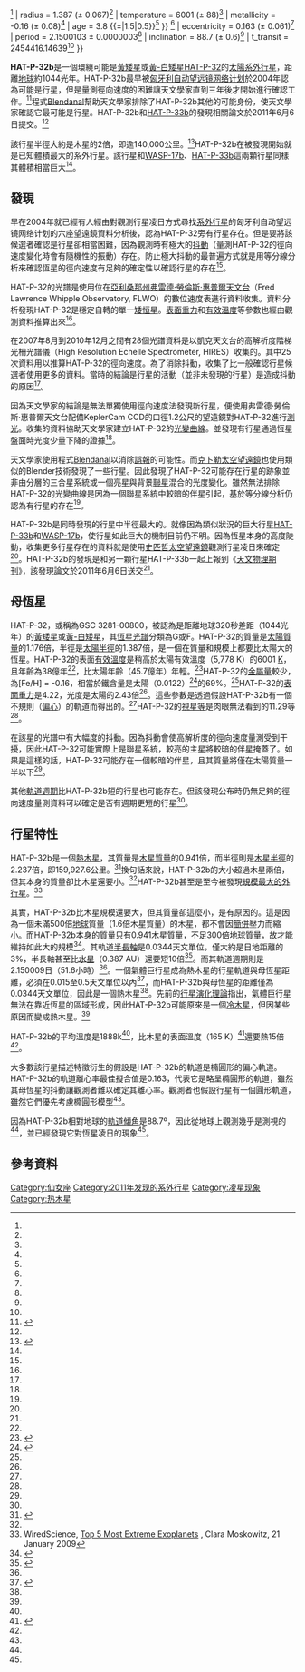 {{Planetbox begin
| name = HAT-P-32b
}}
{{Planetbox star
| star = [[HAT-P-32|HAT-P-32]]（GSC 3281-00800）
| constell = [[仙女座|仙女座]]
| RA = {{RA|02|04|10.277}}<ref name="Zacharias2013"/>
| DEC = {{DEC|+46|41|16.20}}<ref name="Zacharias2013"/>
| app_mag = 11.29<ref name=EPE />
| dist_pc = 320 (± 16)<ref name=EPE />
| class = F/G<ref name=EPE />
| mass = 1.176 {{±|0.043|0.07}}<ref name=EPE />
| radius = 1.387 (± 0.067)<ref name=EPE />
| temperature = 6001 (± 88)<ref name=EPE />
| metallicity = -0.16 (± 0.08)<ref name=EPE />
| age = 3.8 {{±|1.5|0.5}}<ref name=EPE />
}}
{{Planetbox orbit
| epoch = J2000
| semimajor = 0.0344 {{±|0.0004|0.0007}}<ref name=EPE />
| eccentricity = 0.163 (± 0.061)<ref name=EPE />
| period = 2.1500103 ± 0.0000003<ref name="Sada2012"/>
| inclination = 88.7 (± 0.6)<ref name=EPE />
| t_transit = 2454416.14639<ref name=EPE />
}}
{{Planetbox character
| mass = 0.941 （± 0.166）<ref name=EPE />
| radius = 2.037 （± 0.099）<ref name=EPE />
| gravity = 2.75 （± 0.07）<ref name="Hartman2011"/>
| temperature = 1888 （± 51）<ref name=EPE />
}}
{{Planetbox discovery
| discovery_date = 2011年6月8日發表<ref name=ArXiv />
| discoverers = Hartman ''et al.''<ref name="Hartman2011"/>
| discovery_method = [[凌日法|凌日法]]<ref name=ArXiv />
| discovery_site = [[匈牙利自动望远镜网络计划|HATNet]]（[[弗雷德·勞倫斯·惠普爾天文台|FLWO]]）/[[凱克天文台|Keck]]<ref name=ArXiv />
| discovery_status = 已發表論文<ref name=ArXiv />
}}
{{Planetbox catalog
| names = GSC 3281-00800 b、2MASS J02041028+464116 b<ref name=EPE />
}}
{{Planetbox end}}

'''HAT-P-32b'''是一個環繞可能是[[黃矮星|黃矮星]]或[[黃-白矮星|黃-白矮星]][[HAT-P-32|HAT-P-32]]的[[太陽系外行星|太陽系外行星]]，距離[[地球|地球]]約1044光年。HAT-P-32b最早被[[匈牙利自动望远镜网络计划|匈牙利自动望远镜网络计划]]於2004年認為可能是行星，但是量測徑向速度的困難讓天文學家直到三年後才開始進行確認工作。<ref>{{cite web|url=http://exoplanet.eu/star.php?st=HAT-P-32|title=The Extrasolar Planets Encyclopaedia (HAT-P-32)|accessdate=2013-12-06|archive-date=2012-05-05|archive-url=https://web.archive.org/web/20120505092649/http://exoplanet.eu/star.php?st=HAT-P-32|dead-url=no}}</ref>程式[[Blendanal|Blendanal]]幫助天文學家排除了HAT-P-32b其他的可能身份，使天文學家確認它最可能是行星。HAT-P-32b和[[HAT-P-33b|HAT-P-33b]]的發現相關論文於2011年6月6日提交。<ref name="Hartman2011"/>

該行星半徑大約是木星的2倍，即逾140,000公里。<ref name=Seidelmann2007>{{cite journal
 |last         = Seidelmann
 |first        = P. Kenneth
 |coauthors    = Archinal, B. A.; A’Hearn, M. F.; et al.
 |title        = Report of the IAU/IAGWorking Group on cartographic coordinates and rotational elements: 2006
 |journal      = Celestial Mechanics and Dynamical Astronomy
 |volume       = 90
 |pages        = 155–180
 |year         = 2007
 |doi          = 10.1007/s10569-007-9072-y
 |url          = http://adsabs.harvard.edu/doi/10.1007/s10569-007-9072-y
 |accessdate   = 2007-08-28
 |bibcode      = 2007CeMDA..98..155S
 |archive-date = 2019-05-19
 |archive-url  = https://web.archive.org/web/20190519224523/http://adsabs.harvard.edu/doi/10.1007/s10569-007-9072-y
 |dead-url     = no
}}</ref>HAT-P-32b在被發現開始就是已知體積最大的系外行星。該行星和[[WASP-17b|WASP-17b]]、[[HAT-P-33b|HAT-P-33b]]這兩顆行星同樣其體積相當巨大<ref name=ArXiv />。

==發現==
早在2004年就已經有人經由對觀測行星凌日方式尋找[[系外行星|系外行星]]的匈牙利自动望远镜网络计划的六座望遠鏡資料分析後，認為HAT-P-32旁有行星存在。但是要將該候選者確認是行星卻相當困難，因為觀測時有極大的[[抖動|抖動]]（量測HAT-P-32的徑向速度變化時會有隨機性的振動）存在。防止極大抖動的最普遍方式就是用等分線分析來確認恆星的徑向速度有足夠的確定性以確認行星的存在<ref name=ArXiv />。

HAT-P-32的光譜是使用位在[[亞利桑那州|亞利桑那州]][[弗雷德·勞倫斯·惠普爾天文台|弗雷德·勞倫斯·惠普爾天文台]]（Fred Lawrence Whipple Observatory, FLWO）的數位速度表進行資料收集。資料分析發現HAT-P-32是穩定自轉的單一[[矮恒星|矮恒星]]。[[表面重力|表面重力]]和[[有效溫度|有效溫度]]等參數也經由觀測資料推算出來<ref name=ArXiv />。

在2007年8月到2010年12月之間有28個光譜資料是以凱克天文台的高解析度階梯光柵光譜儀（High Resolution Echelle Spectrometer, HIRES）收集的。其中25次資料用以推算HAT-P-32的徑向速度。為了消除抖動，收集了比一般確認行星候選者使用更多的資料。當時的結論是行星的活動（並非未發現的行星）是造成抖動的原因<ref name=ArXiv />。

因為天文學家的結論是無法單獨使用徑向速度法發現新行星，便使用弗雷德·勞倫斯·惠普爾天文台配備KeplerCam CCD的口徑1.2公尺的望遠鏡對HAT-P-32進行[[測光|測光]]。收集的資料協助天文學家建立HAT-P-32的[[光變曲線|光變曲線]]。並發現有行星通過恆星盤面時光度少量下降的證據<ref name="Hartman2011"/>。

天文學家使用程式[[Blendanal|Blendanal]]以消除[[第一型及第二型錯誤|誤報]]的可能性。而[[克卜勒太空望遠鏡|克卜勒太空望遠鏡]]也使用類似的Blender技術發現了一些行星。因此發現了HAT-P-32可能存在行星的跡象並非由分層的三合星系統或一個亮星與背景[[聯星|聯星]]混合的光度變化。雖然無法排除HAT-P-32的光變曲線是因為一個聯星系統中較暗的伴星引起，基於等分線分析仍認為有行星的存在<ref name=ArXiv />。

HAT-P-32b是同時發現的行星中半徑最大的。就像因為類似狀況的巨大行星[[HAT-P-33b|HAT-P-33b]]和[[WASP-17b|WASP-17b]]，使行星如此巨大的機制目前仍不明。因為恆星本身的高度陡動，收集更多行星存在的資料就是使用[[史匹哲太空望遠鏡|史匹哲太空望遠鏡]]觀測行星凌日來確定<ref name=ArXiv />。HAT-P-32b的發現是和另一顆行星HAT-P-33b一起上報到《[[天文物理期刊|天文物理期刊]]》，該發現論文於2011年6月6日送交<ref name=ArXiv />。

==母恆星==
{{main|HAT-P-32}}
HAT-P-32，或稱為GSC 3281-00800，被認為是距離地球320秒差距（1044光年）的[[黃矮星|黃矮星]]或[[黃-白矮星|黃-白矮星]]，其[[恆星光譜|恆星光譜]]分類為G或F。HAT-P-32的質量是[[太陽質量|太陽質量]]的1.176倍，半徑是[[太陽半徑|太陽半徑]]的1.387倍，是一個在質量和規模上都要比太陽大的恆星。HAT-P-32的表面[[有效溫度|有效溫度]]是稍高於太陽有效溫度（5,778 K）的6001 [[热力学温标|K]]，且年齡為38億年<ref name=EPE />，比太陽年齡（45.7億年）年輕。<ref name=Zirker2002-7>{{Cite book|last=Zirker|first=Jack B.|title=Journey from the Center of the Sun|year=2002|publisher=Princeton University Press|isbn=9780691057811|pages=7–8}}</ref>HAT-P-32的[[金屬量|金屬量]]較少，為[Fe/H] = -0.16，相當於鐵含量是太陽（0.0122）<ref>
{{cite journal
 |last=Asplund|first=M.
 |coauthors=N. Grevesse and A. J. Sauval
 |year=2006
 |title=The new solar abundances - Part I: the observations
 |journal=Communications in Asteroseismology
 |volume=147 |pages=76–79
 |bibcode=2006CoAst.147...76A
 |doi=10.1553/cia147s76
}}</ref>的69%。<ref name=EPE />HAT-P-32的[[表面重力|表面重力]]是4.22，光度是太陽的2.43倍<ref name=ArXiv />。這些參數是透過假設HAT-P-32b有一個不規則（[[軌道離心率|偏心]]）的軌道而得出的。<ref name=ArXiv />HAT-P-32的[[視星等|視星等]]是肉眼無法看到的11.29等<ref name="Adams2013"/>。

在該星的光譜中有大幅度的抖動。因為抖動會使高解析度的徑向速度量測受到干擾，因此HAT-P-32可能實際上是聯星系統，較亮的主星將較暗的伴星掩蓋了。如果是這樣的話，HAT-P-32可能存在一個較暗的伴星，且其質量將僅在太陽質量一半以下<ref name=ArXiv />。

其他[[軌道週期|軌道週期]]比HAT-P-32b短的行星也可能存在。但該發現公布時仍無足夠的徑向速度量測資料可以確定是否有週期更短的行星<ref name=ArXiv />。

==行星特性==
HAT-P-32b是一個[[熱木星|熱木星]]，其質量是[[木星質量|木星質量]]的0.941倍，而半徑則是[[木星|木星半徑]]的2.237倍，即159,927.6公里。<ref name="burgess">{{cite book
|first=Eric|last=Burgess|year=1982
|title=By Jupiter: Odysseys to a Giant
|url=https://archive.org/details/byjupiterodyssey0000burg|publisher=Columbia University Press|location=New York
|isbn=0-231-05176-X}}</ref>換句話來說，HAT-P-32b的大小超過木星兩倍，但其本身的質量卻比木星還要小。<ref name=EPE />HAT-P-32b甚至是至今被發現[[太陽系外行星之最列表|規模最大的外行星]]。<ref>WiredScience, [http://www.wired.com/wiredscience/2009/01/top-exoplanets/ Top 5 Most Extreme Exoplanets] {{Wayback|url=http://www.wired.com/wiredscience/2009/01/top-exoplanets/ |date=20110912073214 }},  Clara Moskowitz, 21 January 2009</ref>

其實，HAT-P-32b比木星規模還要大，但其質量卻這麼小，是有原因的。這是因為一個未滿500倍[[地球|地球]]質量（1.6倍木星質量）的木星，都不會因[[简并能级|簡併]]壓力而縮小。而HAT-P-32b本身的質量只有0.941木星質量，不足300倍地球質量，故才能維持如此大的規模<ref name=Seager2007>{{cite journal
  |last=Seager |first=S.
  |coauthors=Kuchner, M.; Hier-Majumder, C. A.; Militzer, B.
  |title=Mass-Radius Relationships for Solid Exoplanets
  |journal=The Astrophysical Journal
  |volume=669 |issue=2 |pages=1279–1297 |year=2007
  |doi=10.1086/521346
  |url= |arxiv=0707.2895 |bibcode=2007ApJ...669.1279S}}</ref>。其軌道[[半長軸|半長軸]]是0.0344天文單位，僅大約是日地距離的3%，半長軸甚至比[[水星|水星]]（0.387 AU）還要短10倍<ref name="nssdcMercury">{{cite web |title=Mercury Fact Sheet |url=http://nssdc.gsfc.nasa.gov/planetary/factsheet/mercuryfact.html |publisher=[[NASA|NASA]] Goddard Space Flight Center |date=November 30, 2007 |accessdate=2008-05-28 |deadurl=yes |archiveurl=https://web.archive.org/web/20151106171436/http://nssdc.gsfc.nasa.gov/planetary/factsheet/mercuryfact.html |archivedate=2015-11-06 }}</ref>。而其軌道週期則是2.150009日（51.6小時）<ref name=EPE />。一個氣體巨行星成為熱木星的行星軌道與母恆星距離，必須在0.015至0.5天文單位以內<ref name="#1">{{citation |url=http://www.physorg.com/news11909.html |title='Hot Jupiter' Systems may Harbor Earth-like Planets |date=2006-03-19 |first=Ben |last=Mathiesen |publisher=PhysOrg.com |accessdate=2013-12-06 |archive-date=2012-01-25 |archive-url=https://web.archive.org/web/20120125135216/http://www.physorg.com/news11909.html |dead-url=no }}</ref>，而HAT-P-32b與母恆星的距離僅為0.0344天文單位，因此是一個熱木星<ref name=EPE />。先前的[[行星演化理論|行星演化理論]]指出，氣體巨行星無法在靠近恆星的區域形成，因此HAT-P-32b可能原來是一個[[氣體巨行星#冷木星|冷木星]]，但因某些原因而變成熱木星。<ref name="#1"/>

HAT-P-32b的平均溫度是1888k<ref name="Hartman2011"/>，比木星的表面溫度（165 K）<ref name="nasafact">{{cite web |url=http://solarsystem.nasa.gov/planets/profile.cfm?Object=Jupiter&Display=Facts |title=Solar System Exploration: Jupiter: Facts & Figures |work=NASA |date=2008年5月7日 |accessdate=2013年12月6日 |archive-date=2013年12月25日 |archive-url=https://web.archive.org/web/20131225084108/http://solarsystem.nasa.gov/planets/profile.cfm?Object=Jupiter&Display=Facts |dead-url=no }}</ref>還要熱15倍<ref name=datatable />。

大多數該行星描述特徵衍生的假設是HAT-P-32b的軌道是橢圓形的偏心軌道。HAT-P-32b的軌道離心率最佳擬合值是0.163，代表它是略呈橢圓形的軌道，雖然其母恆星的抖動讓觀測者難以確定其離心率。觀測者也假設行星有一個圓形軌道，雖然它們優先考慮橢圓形模型<ref name=ArXiv />。

因為HAT-P-32b相對地球的[[軌道傾角|軌道傾角]]是88.7º，因此從地球上觀測幾乎是測視的<ref name=EPE />，並已經發現它對恆星凌日的現象<ref name=ArXiv />。

==參考資料==
{{reflist|refs=

<ref name="Adams2013">{{cite journal | title=Adaptive Optics Images. II. 12 Kepler Objects of Interest and 15 Confirmed Transiting Planets | last1=Adams | first1=E. R. | last2=Dupree | first2=A. K. | last3=Kulesa | first3=C. | last4=McCarthy | first4=D. | display-authors=1 | journal=The Astronomical Journal | volume=146 | issue=1 | at=9 | year=2013 | arxiv=1305.6548 | bibcode=2013AJ....146....9A | doi=10.1088/0004-6256/146/1/9 }}</ref>

<ref name="Hartman2011">{{cite journal | title=HAT-P-32b and HAT-P-33b: Two Highly Inflated Hot Jupiters Transiting High-jitter Stars | url=http://iopscience.iop.org/0004-637X/742/1/59/fulltext/ | last1=Hartman | first1=J. D. | last2=Bakos | first2=G. Á. | last3=Torres | first3=G. | last4=Latham | first4=D. W. | last5=Kovács | first5=Géza | last6=Béky1 | first6=B. | last7=Quinn | first7=S. N. | last8=Mazeh | first8=T. | last9=Shporer | first9=A. | last10=Marcy | first10=G. W. | last11=Howard | first11=A. W. | last12=Fischer | first12=D. A. | last13=Johnson | first13=J. A. | last14=Esquerdo | first14=G. A. | last15=Noyes | first15=R. W. | last16=Sasselov | first16=D. D. | last17=Stefanik | first17=R. P. | last18=Fernandez | first18=J. M. | last19=Szklenár | first19=T. | last20=Lázár | first20=J. | last21=Papp | first21=I. | last22=Sári | first22=P. | display-authors=1 | journal=The Astrophysical Journal | volume=742 | issue=1 | at=59 | year=2011 | arxiv=1106.1212 | bibcode=2011ApJ...742...59H | doi=10.1088/0004-637X/742/1/59 | access-date=2013-12-06 | archive-date=2020-03-14 | archive-url=https://web.archive.org/web/20200314121546/http://validate.perfdrive.com/captcha?ssa=7e04e4e8-6ce1-4de4-859a-b6ad55774776&ssb=g3aei2zdilab535gfdkc1zzgd&ssc=http%3A%2F%2Fiopscience.iop.org%2F0004-637X%2F742%2F1%2F59%2Ffulltext%2F&ssd=308791582247033&sse=chmg%40gkmbalgefm&ssf=a6dbef6a822e0b010fe8d4ed1d1d114d22a1c1b0&ssg=d6a8577c-1639-411f-9bd4-e0ce432c6227&ssh=9467fafe-7120-4983-9147-51f15f1d10f8&ssi=335de8a0-8427-4b92-ba9b-a0eafbf413d7&ssj=e8e29eee-085f-48fd-9e79-fce5dda94d82&ssk=support%40shieldsquare.com&ssl=198792242839&ssm=92102077026980859107050599834516&ssn=7f33baa221c9d454a1a4fafc82ca6be7fa99896b25cf-bc71-4fbd-bd3716&sso=2324f133-5e6c95d53ad8ae7054ce9f5de5bfbe6b5b6f54df9e6aa0d5&ssp=73022943731584162093158418369642520&ssq=84782318814650775760588146186793634213362&ssr=MjA3LjI0MS4yMzIuMTg5&sss=Chrome%2F5.0%20%28iPhone%3B%20U%3B%20CPU%20iPhone%20OS%203_0%20like%20Mac%20OS%20X%3B%20en-us%29%20AppleWebKit%2F528.18%20%28KHTML%2C%20like%20Gecko%29%20Version%2F4.0%20Mobile%2F7A341%20Safari%2F528.16&sst=Mozilla%2F5.0%20%28Windows%20NT%2010.0%3B%20Win64%3B%20x64%29%20AppleWebKit%2F537.36%20%28KHTML%2C%20like%20Gecko%29%20Chrome%2F74.0.3729.169%20Safari%2F537.36&ssu=Chrome%2F5.0%20%28iPhone%3B%20U%3B%20CPU%20iPhone%20OS%203_0%20like%20Mac%20OS%20X%3B%20en-us%29%20AppleWebKit%2F528.18%20%28KHTML%2C%20like%20Gecko%29%20Version%2F4.0%20Mobile%2F7A341%20Safari%2F528.16&ssv=rnrmlt11qrpqu2p&ssw=&ssx=881306146983576&ssy=pgkeeoijmhoeomjenobnccdo%40fnmliimdadbpbkl&ssz=42710f2d192720e | dead-url=no }}</ref>

<ref name="Sada2012">{{cite journal | title=Extrasolar Planet Transits Observed at Kitt Peak National Observatory | url=http://www.jstor.org/stable/full/10.1086/665043 | last1=Sada | first1=Pedro V. | last2=Deming | first2=Drake | last3=Jennings | first3=Donald E. | last4=Jackson | first4=Brian K. | last5=Hamilton | first5=Catrina M. | last6=Fraine | first6=Jonathan | last7=Peterson | first7=Steven W. | last8=Haase | first8=Flynn | last9=Bays | first9=Kevin | last10=Lunsford | first10=Allen | last11=O'Gorman | first11=Eamon | display-authors=1 | journal=Publications of the Astronomical Society of the Pacific | volume=124 | issue=913 | pages=212–229 | year=2012 | arxiv=1202.2799 | bibcode=2012PASP..124..212S | access-date=2013-12-06 | archive-date=2015-11-07 | archive-url=https://web.archive.org/web/20151107114516/http://www.jstor.org/stable/full/10.1086/665043 | dead-url=no }}</ref>

<ref name="Zacharias2013">{{cite journal | title=The Fourth US Naval Observatory CCD Astrograph Catalog (UCAC4) | last1=Zacharias | first1=N. | last2=Finch | first2=C. T. | last3=Girard | first3=T. M. | last4=Henden | first4=A. | last5=Bartlett | first5=J. L. | last6=Monet | first6=D. G. | last7=Zacharias | first7=M. I. | display-authors=1 | journal=The Astronomical Journal | year=2013 | volume=145 | issue=2 | at=44 | arxiv=1212.6182 | bibcode=2013AJ....145...44Z | doi=10.1088/0004-6256/145/2/44 }}[http://webviz.u-strasbg.fr/viz-bin/VizieR-5?-out.add=.&-source=I/322A&UCAC4===684-011820 Vizier catalog entry] {{Wayback|url=http://webviz.u-strasbg.fr/viz-bin/VizieR-5?-out.add=.&-source=I%2F322A&UCAC4=%3D%3D684-011820 |date=20140628171814 }}</ref>

<ref name=ArXiv>{{cite arxiv |eprint=1106.1212 |title=HAT-P-32b and HAT-P-33b: Two Highly Inflated Hot Jupiters Transiting   High-Jitter Stars|author= |date=2011 |work= |author1=Hartman |author2=Bakos |author3=Torres |author4=Latham |author5=Kovács |author6=Béky |author7=Quinn |author8=Mazeh |author9=Shporer |class=astro-ph.EP |bibcode = 2011arXiv1106.1212H }}</ref>

<ref name=datatable>{{cite web |url=http://www.kepler.nasa.gov/Mission/discoveries/ |title=Kepler Discoveries |author= |year=2011 |work=[[艾姆斯研究中心|Ames Research Center]] |publisher=[[NASA|NASA]] |accessdate=15 June 2011 |archive-url=https://web.archive.org/web/20100527104316/http://kepler.nasa.gov/Mission/discoveries/ |archive-date=2010-05-27 |dead-url=yes }}</ref>

<ref name=EPE>{{cite web |url=http://www.exoplanet.eu/star.php?st=HAT-P-32#a_publi |title=Notes for star HAT-P-32 |author=Jean Schneider |year=2011 |work= |publisher=[[太陽系外行星百科|Extrasolar Planets Encyclopaedia]] |accessdate=15 June 2011 |archive-date=2012-07-15 |archive-url=https://www.webcitation.org/69BXv0t7C?url=http://exoplanet.eu/catalog/?f=%27HAT-P-32%27+in+name#a_publi |dead-url=no }}</ref>
}}

[[Category:仙女座|Category:仙女座]]
[[Category:2011年发现的系外行星|Category:2011年发现的系外行星]]
[[Category:凌星现象|Category:凌星现象]]
[[Category:热木星|Category:热木星]]